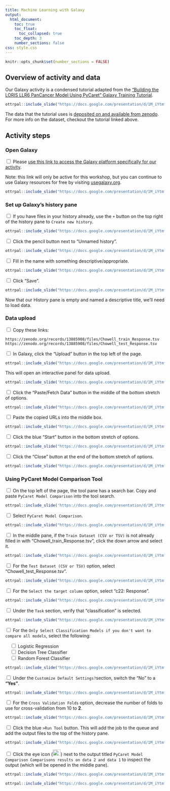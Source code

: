 ```yaml
---
title: Machine Learning with Galaxy
output:
  html_document:
    toc: true
    toc_float:
      toc_collapsed: true
    toc_depth: 3
    number_sections: false
css: style.css
---
```

```r
knitr::opts_chunk$set(number_sections = FALSE)
```

## Overview of activity and data

Our Galaxy activity is a condensed tutorial adapted from the ["Building the LORIS LLR6 PanCancer Model Using PyCaret" Galaxy Training Tutorial](https://training.galaxyproject.org/training-material/topics/statistics/tutorials/loris_model/tutorial.html).

```r
ottrpal::include_slide("https://docs.google.com/presentation/d/1M_iYtmfFGnZVHhbWLr81JWlKVO9mXPTHQefmGIvrHIQ/edit#slide=id.g32af3c023b6_0_0")
```

The data that the tutorial uses is [deposited on and available from zenodo](https://zenodo.org/records/13885908). For more info on the dataset, checkout the tutorial linked above.

## Activity steps

### Open Galaxy

<input type="checkbox"> Please [use this link to access the Galaxy platform specifically for our activity](https://usegalaxy.org/join-training/itn-at-moffitt-2025/).<br/>

Note: this link will only be active for this workshop, but you can continue to use Galaxy resources for free by visiting [usegalaxy.org](https://usegalaxy.org/).

```r
ottrpal::include_slide("https://docs.google.com/presentation/d/1M_iYtmfFGnZVHhbWLr81JWlKVO9mXPTHQefmGIvrHIQ/edit#slide=id.g32af3c023b6_0_18")
```

### Set up Galaxy's history pane

<input type="checkbox"> If you have files in your history already, use the `+` button on the top right of the history pane to `Create new history`. <br/>

```r
ottrpal::include_slide("https://docs.google.com/presentation/d/1M_iYtmfFGnZVHhbWLr81JWlKVO9mXPTHQefmGIvrHIQ/edit#slide=id.g32b752d08f4_0_194")
```

<input type="checkbox"> Click the pencil button next to "Unnamed history".

```r
ottrpal::include_slide("https://docs.google.com/presentation/d/1M_iYtmfFGnZVHhbWLr81JWlKVO9mXPTHQefmGIvrHIQ/edit#slide=id.g32b752d08f4_0_165")
```

<input type="checkbox"> Fill in the name with something descriptive/appropriate.

```r
ottrpal::include_slide("https://docs.google.com/presentation/d/1M_iYtmfFGnZVHhbWLr81JWlKVO9mXPTHQefmGIvrHIQ/edit#slide=id.g32b752d08f4_0_7")
```

<input type="checkbox"> Click "Save".
```r
ottrpal::include_slide("https://docs.google.com/presentation/d/1M_iYtmfFGnZVHhbWLr81JWlKVO9mXPTHQefmGIvrHIQ/edit#slide=id.g32b752d08f4_0_199")
```

Now that our History pane is empty and named a descriptive title, we'll need to load data.

### Data upload

<input type="checkbox"> Copy these links:

```
https://zenodo.org/records/13885908/files/Chowell_train_Response.tsv
https://zenodo.org/records/13885908/files/Chowell_test_Response.tsv
```

<input type="checkbox"> In Galaxy, click the "Upload" button in the top left of the page.

```r
ottrpal::include_slide("https://docs.google.com/presentation/d/1M_iYtmfFGnZVHhbWLr81JWlKVO9mXPTHQefmGIvrHIQ/edit#slide=id.g32b752d08f4_0_12")
```

This will open an interactive panel for data upload.

```r
ottrpal::include_slide('https://docs.google.com/presentation/d/1M_iYtmfFGnZVHhbWLr81JWlKVO9mXPTHQefmGIvrHIQ/edit#slide=id.g32b752d08f4_0_17')
```

<input type="checkbox"> Click the "Paste/Fetch Data" button in the middle of the bottom stretch of options.

```r
ottrpal::include_slide("https://docs.google.com/presentation/d/1M_iYtmfFGnZVHhbWLr81JWlKVO9mXPTHQefmGIvrHIQ/edit#slide=id.g32b752d08f4_0_205")
```

<input type="checkbox"> Paste the copied URLs into the middle box.

```r
ottrpal::include_slide("https://docs.google.com/presentation/d/1M_iYtmfFGnZVHhbWLr81JWlKVO9mXPTHQefmGIvrHIQ/edit#slide=id.g32b752d08f4_0_27")
```

<input type="checkbox"> Click the blue "Start" button in the bottom stretch of options.

```r
ottrpal::include_slide("https://docs.google.com/presentation/d/1M_iYtmfFGnZVHhbWLr81JWlKVO9mXPTHQefmGIvrHIQ/edit#slide=id.g32b752d08f4_0_177")
```

<input type="checkbox"> Click the "Close" button at the end of the bottom stretch of options.

```r
ottrpal::include_slide("https://docs.google.com/presentation/d/1M_iYtmfFGnZVHhbWLr81JWlKVO9mXPTHQefmGIvrHIQ/edit#slide=id.g32b752d08f4_0_32")
```

### Using PyCaret Model Comparison Tool

<input type="checkbox"> On the top left of the page, the tool pane has a search bar. Copy and paste `PyCaret Model Comparison` into the tool search.

```r
ottrpal::include_slide('https://docs.google.com/presentation/d/1M_iYtmfFGnZVHhbWLr81JWlKVO9mXPTHQefmGIvrHIQ/edit#slide=id.g32b752d08f4_0_185')
```

<input type="checkbox"> Select `PyCaret Model Comparison`.

```r
ottrpal::include_slide("https://docs.google.com/presentation/d/1M_iYtmfFGnZVHhbWLr81JWlKVO9mXPTHQefmGIvrHIQ/edit#slide=id.g32b752d08f4_0_54")
```

<input type="checkbox"> In the middle pane, if the `Train Dataset (CSV or TSV)` is not already filled in with "Chowell_train_Response.tsv", click the down arrow and select it.

```r
ottrpal::include_slide("https://docs.google.com/presentation/d/1M_iYtmfFGnZVHhbWLr81JWlKVO9mXPTHQefmGIvrHIQ/edit#slide=id.g32b752d08f4_0_64")
```

<input type="checkbox"> For the `Test Dataset (CSV or TSV)` option, select "Chowell_test_Response.tsv".

```r
ottrpal::include_slide("https://docs.google.com/presentation/d/1M_iYtmfFGnZVHhbWLr81JWlKVO9mXPTHQefmGIvrHIQ/edit#slide=id.g32b752d08f4_0_74")
```

<input type="checkbox"> For the `Select the target column` option, select "c22: Response".

```r
ottrpal::include_slide("https://docs.google.com/presentation/d/1M_iYtmfFGnZVHhbWLr81JWlKVO9mXPTHQefmGIvrHIQ/edit#slide=id.g32b752d08f4_0_84")
```

<input type="checkbox"> Under the `Task` section, verify that "classification" is selected.

```r
ottrpal::include_slide("https://docs.google.com/presentation/d/1M_iYtmfFGnZVHhbWLr81JWlKVO9mXPTHQefmGIvrHIQ/edit#slide=id.g32b752d08f4_0_211")
```

<input type="checkbox"> For the `Only Select Classification Models if you don't want to compare all models`, select the following:

&nbsp;&nbsp;&nbsp;&nbsp;<input type="checkbox"> Logistic Regression <br/>
&nbsp;&nbsp;&nbsp;&nbsp;<input type="checkbox"> Decision Tree Classifier <br/>
&nbsp;&nbsp;&nbsp;&nbsp;<input type="checkbox"> Random Forest Classifier <br/>

```r
ottrpal::include_slide("https://docs.google.com/presentation/d/1M_iYtmfFGnZVHhbWLr81JWlKVO9mXPTHQefmGIvrHIQ/edit#slide=id.g32b752d08f4_0_109")
```

<input type="checkbox"> Under the `Customize Default Settings?`section, switch the "No" to a **"Yes"**.

```r
ottrpal::include_slide("https://docs.google.com/presentation/d/1M_iYtmfFGnZVHhbWLr81JWlKVO9mXPTHQefmGIvrHIQ/edit#slide=id.g32b752d08f4_0_119")
```

<input type="checkbox"> For the `Cross Validation Folds` option, decrease the number of folds to use for cross-validation from 10 to **2**.

```r
ottrpal::include_slide("https://docs.google.com/presentation/d/1M_iYtmfFGnZVHhbWLr81JWlKVO9mXPTHQefmGIvrHIQ/edit#slide=id.g32b752d08f4_0_129")
```

<input type="checkbox"> Click the blue `>Run Tool` button. This will add the job to the queue and add the output files to the top of the history pane.

```r
ottrpal::include_slide("https://docs.google.com/presentation/d/1M_iYtmfFGnZVHhbWLr81JWlKVO9mXPTHQefmGIvrHIQ/edit#slide=id.g32b752d08f4_0_135")
```

<input type="checkbox"> Click the eye icon (![eye button image](resources/images/eye.png){#id .class width=25 height=20px}) next to the output titled `PyCaret Model Comparison Comparisons results on data 2 and data 1` to inspect the output (which will be opened in the middle pane).

```r
ottrpal::include_slide("https://docs.google.com/presentation/d/1M_iYtmfFGnZVHhbWLr81JWlKVO9mXPTHQefmGIvrHIQ/edit#slide=id.g32b752d08f4_0_221")
```

```r
ottrpal::include_slide("https://docs.google.com/presentation/d/1M_iYtmfFGnZVHhbWLr81JWlKVO9mXPTHQefmGIvrHIQ/edit#slide=id.g32b752d08f4_0_229")
```
